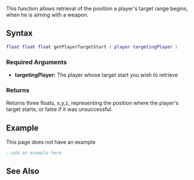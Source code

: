 
{{Client function}}
{{Deprecated|getPedTargetStart|}}

This function allows retrieval of the position a player's target range begins, when he is aiming with a weapon.

==Syntax== 
<syntaxhighlight lang="lua">
float float float getPlayerTargetStart ( player targetingPlayer )
</syntaxhighlight> 

===Required Arguments=== 
*'''targetingPlayer:''' The player whose target start you wish to retrieve

===Returns===
Returns three floats, x,y,z, representing the position where the player's target starts, or false if it was unsuccessful.

==Example== 
This page does not have an example
<syntaxhighlight lang="lua">
--add an example here
</syntaxhighlight>

==See Also==
{{Player_functions}}